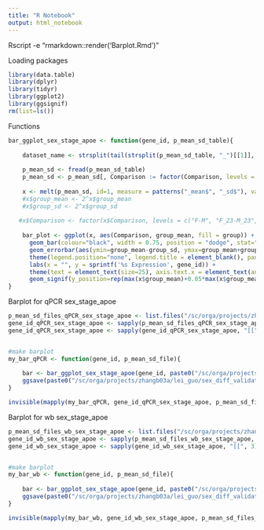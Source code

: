 ---
title: "R Notebook"
output: html_notebook
---

Rscript -e "rmarkdown::render('Barplot.Rmd')"

Loading packages
```{r Loading packages}
library(data.table)
library(dplyr)
library(tidyr)
library(ggplot2)
library(ggsignif)
rm(list=ls())
```


Functions
```{r Functions}
bar_ggplot_sex_stage_apoe <- function(gene_id, p_mean_sd_table){
    
    dataset_name <- strsplit(tail(strsplit(p_mean_sd_table, "_")[[1]], 1),"[.]")[[1]][1]
    
    p_mean_sd <- fread(p_mean_sd_table)
    p_mean_sd <- p_mean_sd[, Comparison := factor(Comparison, levels = c("F_AD_early_33-M_AD_early_33", "F_AD_late_33-M_AD_late_33", "F_AD_early_34-M_AD_early_34", "F_AD_late_34-M_AD_late_34", "F_NL_33-M_NL_33", "F_NL_34-M_NL_34", "F_AD_early_33-M_AD_late_33", "F_AD_late_33-M_AD_early_33", "F_AD_early_34-M_AD_late_34", "F_AD_late_34-M_AD_early_34"))][order(p_mean_sd$Comparison)]
    
    x <- melt(p_mean_sd, id=1, measure = patterns("_mean$", "_sd$"), variable.name = "group", value.name = c("group_mean", "group_sd"))
    #x$group_mean <- 2^x$group_mean
    #x$group_sd <- 2^x$group_sd
    
   #x$Comparison <- factor(x$Comparison, levels = c("F-M", "F_23-M_23", "F_33-M_33", "F_34-M_34", "F_early-M_early", "F_late-M_late", "F_early_23-M_early_23", "F_early_33-M_early_33", "F_early_34-M_early_34", "F_late_33-M_late_33", "F_late_34-M_late_34"))
    
    bar_plot <- ggplot(x, aes(Comparison, group_mean, fill = group)) + 
      geom_bar(colour="black", width = 0.75, position = "dodge", stat="identity") + 
      geom_errorbar(aes(ymin=group_mean-group_sd, ymax=group_mean+group_sd), colour="black", width=.2, position=position_dodge(.9)) +
	  theme(legend.position="none", legend.title = element_blank(), panel.grid.major = element_blank(), panel.grid.minor = element_blank(), panel.background = element_blank(), axis.line = element_line(colour = "black")) +
	  labs(x = "", y = sprintf('%s Expression', gene_id)) +
	  theme(text = element_text(size=25), axis.text.x = element_text(angle = 65, hjust = 1)) +
	  geom_signif(y_position=rep(max(x$group_mean)+0.05*max(x$group_mean), 10), xmin=c(0.8:9.8), xmax=c(1.2:10.2), tip_length = 0.01, textsize = 6, annotation=(ifelse(p_mean_sd$P.Value < 0.1 & p_mean_sd$P.Value > 0.001, "*", ifelse(p_mean_sd$P.Value < 0.001 & p_mean_sd$P.Value > 0.0001, "**", ifelse(p_mean_sd$P.Value < 0.0001, "***", "")))))
}
```



Barplot for qPCR sex_stage_apoe
```{r Barplot for qPCR sex_stage_apoe}
p_mean_sd_files_qPCR_sex_stage_apoe <- list.files("/sc/orga/projects/zhangb03a/lei_guo/sex_diff_validation/Dongming/DE_Results/barplot/qPCR/Sex_Stage_APOE/", pattern = "^mean_sd_")
gene_id_qPCR_sex_stage_apoe <- sapply(p_mean_sd_files_qPCR_sex_stage_apoe, function(x) strsplit(x, "_"))
gene_id_qPCR_sex_stage_apoe <- sapply(gene_id_qPCR_sex_stage_apoe, "[[", 3)


#make barplot
my_bar_qPCR <- function(gene_id, p_mean_sd_file){
	
	bar <- bar_ggplot_sex_stage_apoe(gene_id, paste0("/sc/orga/projects/zhangb03a/lei_guo/sex_diff_validation/Dongming/DE_Results/barplot/qPCR/Sex_Stage_APOE/", p_mean_sd_file))
	ggsave(paste0("/sc/orga/projects/zhangb03a/lei_guo/sex_diff_validation/Dongming/DE_Results/barplot/qPCR/Sex_Stage_APOE/", gene_id, "_bar_qPCR.png"), plot = bar,  width = 18, height = 11, units = "in", device = "png")
}

invisible(mapply(my_bar_qPCR, gene_id_qPCR_sex_stage_apoe, p_mean_sd_files_qPCR_sex_stage_apoe))
```



Barplot for wb sex_stage_apoe
```{r Barplot for wb sex_stage_apoe}
p_mean_sd_files_wb_sex_stage_apoe <- list.files("/sc/orga/projects/zhangb03a/lei_guo/sex_diff_validation/Dongming/DE_Results/barplot/WesternBlot/Sex_Stage_APOE/", pattern = "^mean_sd_")
gene_id_wb_sex_stage_apoe <- sapply(p_mean_sd_files_wb_sex_stage_apoe, function(x) strsplit(x, "_"))
gene_id_wb_sex_stage_apoe <- sapply(gene_id_wb_sex_stage_apoe, "[[", 3)


#make barplot
my_bar_wb <- function(gene_id, p_mean_sd_file){
	
	bar <- bar_ggplot_sex_stage_apoe(gene_id, paste0("/sc/orga/projects/zhangb03a/lei_guo/sex_diff_validation/Dongming/DE_Results/barplot/WesternBlot/Sex_Stage_APOE/", p_mean_sd_file))
	ggsave(paste0("/sc/orga/projects/zhangb03a/lei_guo/sex_diff_validation/Dongming/DE_Results/barplot/WesternBlot/Sex_Stage_APOE/", gene_id, "_bar_wb.png"), plot = bar,  width = 18, height = 11, units = "in", device = "png")
}

invisible(mapply(my_bar_wb, gene_id_wb_sex_stage_apoe, p_mean_sd_files_wb_sex_stage_apoe))
```